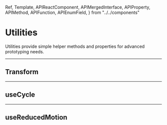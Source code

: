 <!-- 👋 Editing this file? Need help? → https://github.com/framer/api-docs/blob/master/CONTRIBUTING.md -->

  Ref,
  Template,
  APIReactComponent,
  APIMergedInterface,
  APIProperty,
  APIMethod,
  APIFunction,
  APIEnumField,
} from "../../components"


# Utilities

<span className="lead">
  Utilities provide simple helper methods and properties for
  advanced prototyping needs.
</span>

---

## Transform

<APIFunction name="(transform:1)" />

---

## useCycle

<APIFunction name="useCycle" />

---

## useReducedMotion

<APIFunction name="useReducedMotion()" />
